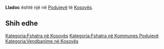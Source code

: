 {{Fshat në 
 | Emri                = Lladoc
 | EmriAlt                = 
 | NAME_SHORT_FORM=      
 | NAME_GENERIC=      
 | NAME_SORT_NAME_RO=      LLADOC
 | FULL_NAME_RO = Lladoc
 | FULL_NAME_ND_RO=Lladoc
 | SORT_NAME_RG=LLADOC
 | FULL_NAME_RG=Lladoc
 | FULL_NAME_ND_RG=Lladoc
 | SRP_NAME_SHORT_FORM=      
 | SRP_NAME_GENERIC=      
 | SRP_NAME_SORT_NAME_RO=      
 | SRP_FULL_NAME_RO = 
 | SRP_FULL_NAME_ND_RO=
 | SRP_SORT_NAME_RG=
 | SRP_FULL_NAME_RG=
 | SRP_FULL_NAME_ND_RG=
 | Emri (Rasa dhanore) = 
 | Figura              = 
 | Shteti              = Kosovo
 | Komuna              = Podujevë
 | Kodi postar         = 
 | Sipërfaqja          = 

 | Popullsia           = 

 | Regj. i popullsisë  = 
 | Dend. e popullsisë  = 
 | Faqja zyrtare       = 
 <!--- Koordinatat ----> 
 | Gjerësia            = 42.879733
 | Gjatësia            = 21.236092
 | Lartësia            = 
}}
'''Lladoc''' është një [[]] në [[Podujevë]] të [[Kosovës]].

<!-- == Gjeografia == -->
<!-- == Historia == -->
<!-- == Demografia == -->
== Shih edhe ==
{{Komuna Podujevë}}
{{Kosovo-Administrata-Cung}}

[[Kategoria:Fshatra në Kosovës]]
[[Kategoria:Fshatra në Kommunes Podujevë]]
[[Kategoria:Vendbanime në Kosovës]]